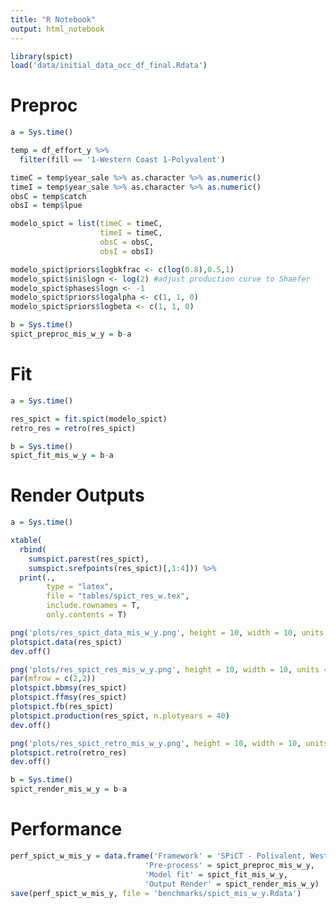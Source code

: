 ```yaml
---
title: "R Notebook"
output: html_notebook
---
```


```r
library(spict)
load('data/initial_data_occ_df_final.Rdata')
```

# Preproc

```r
a = Sys.time()

temp = df_effort_y %>% 
  filter(fill == '1-Western Coast 1-Polyvalent')

timeC = temp$year_sale %>% as.character %>% as.numeric()
timeI = temp$year_sale %>% as.character %>% as.numeric()
obsC = temp$catch
obsI = temp$lpue

modelo_spict = list(timeC = timeC,
                    timeI = timeC,
                    obsC = obsC,
                    obsI = obsI)

modelo_spict$priors$logbkfrac <- c(log(0.8),0.5,1)
modelo_spict$ini$logn <- log(2) #adjust production curve to Shaefer
modelo_spict$phases$logn <- -1
modelo_spict$priors$logalpha <- c(1, 1, 0)
modelo_spict$priors$logbeta <- c(1, 1, 0)

b = Sys.time()
spict_preproc_mis_w_y = b-a
```

# Fit

```r
a = Sys.time()

res_spict = fit.spict(modelo_spict)
retro_res = retro(res_spict)

b = Sys.time()
spict_fit_mis_w_y = b-a
```

# Render Outputs

```r
a = Sys.time()

xtable(
  rbind(
    sumspict.parest(res_spict),
    sumspict.srefpoints(res_spict)[,1:4])) %>% 
  print(.,
        type = "latex",
        file = "tables/spict_res_w.tex", 
        include.rownames = T,
        only.contents = T)

png('plots/res_spict_data_mis_w_y.png', height = 10, width = 10, units = 'in', res = 300)
plotspict.data(res_spict)
dev.off()

png('plots/res_spict_res_mis_w_y.png', height = 10, width = 10, units = 'in', res = 300)
par(mfrow = c(2,2))
plotspict.bbmsy(res_spict)
plotspict.ffmsy(res_spict)
plotspict.fb(res_spict)
plotspict.production(res_spict, n.plotyears = 40)
dev.off()

png('plots/res_spict_retro_mis_w_y.png', height = 10, width = 10, units = 'in', res = 300)
plotspict.retro(retro_res)
dev.off()

b = Sys.time()
spict_render_mis_w_y = b-a
```



# Performance 

```r
perf_spict_w_mis_y = data.frame('Framework' = 'SPiCT - Polivalent, Western Coast, Yearly data',
                              'Pre-process' = spict_preproc_mis_w_y,
                              'Model fit' = spict_fit_mis_w_y,
                              'Output Render' = spict_render_mis_w_y)
save(perf_spict_w_mis_y, file = 'benchmarks/spict_mis_w_y.Rdata')
```


